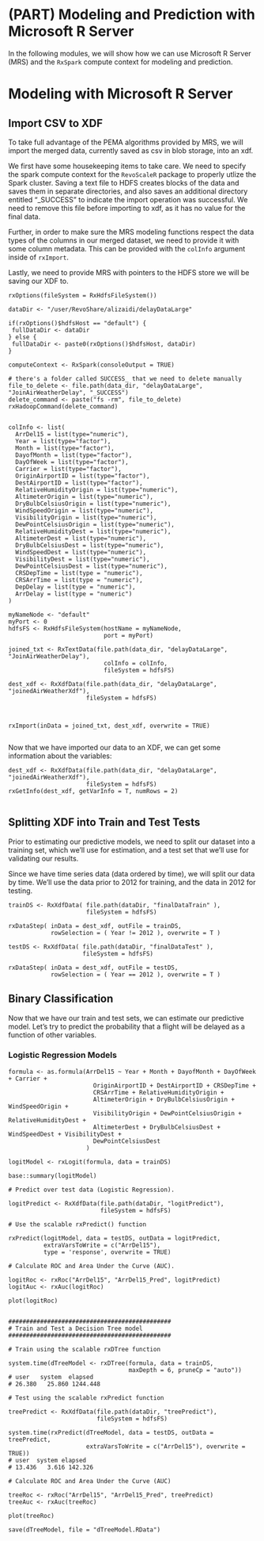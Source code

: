 # (PART) Modeling and Prediction with Microsoft R Server {-}

In the following modules, we will show how we can use Microsoft R Server (MRS) and the `RxSpark` compute context for modeling and prediction. 

# Modeling with Microsoft R Server


## Import CSV to XDF

To take full advantage of the PEMA algorithms provided by MRS, we will import the merged data, currently saved as csv in blob storage, into an xdf. 

We first have some housekeeping items to take care. We need to specify the spark compute context for the `RevoScaleR` package to properly utlize the Spark cluster. Saving a text file to HDFS creates blocks of the data and saves them in separate directories, and also saves an additional directory entitled "_SUCCESS" to indicate the import operation was successful. We need to remove this file before importing to xdf, as it has no value for the final data. 

Further, in order to make sure the MRS modeling functions respect the data types of the columns in our merged dataset, we need to provide it with some column metadata. This can be provided with the `colInfo` argument inside of `rxImport`.

Lastly, we need to provide MRS with pointers to the HDFS store we will be saving our XDF to.

```r-import-xdf


rxOptions(fileSystem = RxHdfsFileSystem())

dataDir <- "/user/RevoShare/alizaidi/delayDataLarge"

if(rxOptions()$hdfsHost == "default") {
 fullDataDir <- dataDir
} else {
 fullDataDir <- paste0(rxOptions()$hdfsHost, dataDir)
}  

computeContext <- RxSpark(consoleOutput = TRUE)

# there's a folder called SUCCESS_ that we need to delete manually
file_to_delete <- file.path(data_dir, "delayDataLarge", "JoinAirWeatherDelay", "_SUCCESS")
delete_command <- paste("fs -rm", file_to_delete)
rxHadoopCommand(delete_command)


colInfo <- list(
  ArrDel15 = list(type="numeric"),
  Year = list(type="factor"),
  Month = list(type="factor"),
  DayofMonth = list(type="factor"),
  DayOfWeek = list(type="factor"),
  Carrier = list(type="factor"),
  OriginAirportID = list(type="factor"),
  DestAirportID = list(type="factor"),
  RelativeHumidityOrigin = list(type="numeric"),
  AltimeterOrigin = list(type="numeric"),
  DryBulbCelsiusOrigin = list(type="numeric"),
  WindSpeedOrigin = list(type="numeric"),
  VisibilityOrigin = list(type="numeric"),
  DewPointCelsiusOrigin = list(type="numeric"),
  RelativeHumidityDest = list(type="numeric"),
  AltimeterDest = list(type="numeric"),
  DryBulbCelsiusDest = list(type="numeric"),
  WindSpeedDest = list(type="numeric"),
  VisibilityDest = list(type="numeric"),
  DewPointCelsiusDest = list(type="numeric"),
  CRSDepTime = list(type = "numeric"),
  CRSArrTime = list(type = "numeric"),
  DepDelay = list(type = "numeric"),
  ArrDelay = list(type = "numeric")
)

myNameNode <- "default"
myPort <- 0
hdfsFS <- RxHdfsFileSystem(hostName = myNameNode, 
                           port = myPort)

joined_txt <- RxTextData(file.path(data_dir, "delayDataLarge", "JoinAirWeatherDelay"),
                           colInfo = colInfo,
                           fileSystem = hdfsFS)

dest_xdf <- RxXdfData(file.path(data_dir, "delayDataLarge", "joinedAirWeatherXdf"),
                      fileSystem = hdfsFS)



rxImport(inData = joined_txt, dest_xdf, overwrite = TRUE)


```

Now that we have imported our data to an XDF, we can get some information about the variables:

```r-get-info

dest_xdf <- RxXdfData(file.path(data_dir, "delayDataLarge", "joinedAirWeatherXdf"),
                      fileSystem = hdfsFS)
rxGetInfo(dest_xdf, getVarInfo = T, numRows = 2)


```


## Splitting XDF into Train and Test Tests

Prior to estimating our predictive models, we need to split our dataset into a training set, which we'll use for estimation, and a test set that we'll use for validating our results.

Since we have time series data (data ordered by time), we will split our data by time. We'll use the data prior to 2012 for training, and the data in 2012 for testing. 

```r-splitxdf

trainDS <- RxXdfData( file.path(dataDir, "finalDataTrain" ),
                      fileSystem = hdfsFS)

rxDataStep( inData = dest_xdf, outFile = trainDS,
            rowSelection = ( Year != 2012 ), overwrite = T )

testDS <- RxXdfData( file.path(dataDir, "finalDataTest" ),
                     fileSystem = hdfsFS)

rxDataStep( inData = dest_xdf, outFile = testDS,
            rowSelection = ( Year == 2012 ), overwrite = T )

```

## Binary Classification

Now that we have our train and test sets, we can estimate our predictive model. Let's try to predict the probability that a flight will be delayed as a function of other variables.


### Logistic Regression Models

```r-train-model

formula <- as.formula(ArrDel15 ~ Year + Month + DayofMonth + DayOfWeek + Carrier + 
                        OriginAirportID + DestAirportID + CRSDepTime + 
                        CRSArrTime + RelativeHumidityOrigin +
                        AltimeterOrigin + DryBulbCelsiusOrigin + WindSpeedOrigin +
                        VisibilityOrigin + DewPointCelsiusOrigin + RelativeHumidityDest +
                        AltimeterDest + DryBulbCelsiusDest + WindSpeedDest + VisibilityDest +
                        DewPointCelsiusDest
                      )

logitModel <- rxLogit(formula, data = trainDS)

base::summary(logitModel)

# Predict over test data (Logistic Regression).

logitPredict <- RxXdfData(file.path(dataDir, "logitPredict"),
                          fileSystem = hdfsFS)

# Use the scalable rxPredict() function

rxPredict(logitModel, data = testDS, outData = logitPredict,
          extraVarsToWrite = c("ArrDel15"),
          type = 'response', overwrite = TRUE)

# Calculate ROC and Area Under the Curve (AUC).

logitRoc <- rxRoc("ArrDel15", "ArrDel15_Pred", logitPredict)
logitAuc <- rxAuc(logitRoc)

plot(logitRoc)


##############################################
# Train and Test a Decision Tree model
##############################################

# Train using the scalable rxDTree function

system.time(dTreeModel <- rxDTree(formula, data = trainDS,
                                  maxDepth = 6, pruneCp = "auto"))
# user   system  elapsed 
# 26.380   25.860 1244.448 

# Test using the scalable rxPredict function

treePredict <- RxXdfData(file.path(dataDir, "treePredict"),
                         fileSystem = hdfsFS)

system.time(rxPredict(dTreeModel, data = testDS, outData = treePredict, 
                      extraVarsToWrite = c("ArrDel15"), overwrite = TRUE))
# user  system elapsed 
# 13.436   3.616 142.326

# Calculate ROC and Area Under the Curve (AUC)

treeRoc <- rxRoc("ArrDel15", "ArrDel15_Pred", treePredict)
treeAuc <- rxAuc(treeRoc)

plot(treeRoc)

save(dTreeModel, file = "dTreeModel.RData")

```

